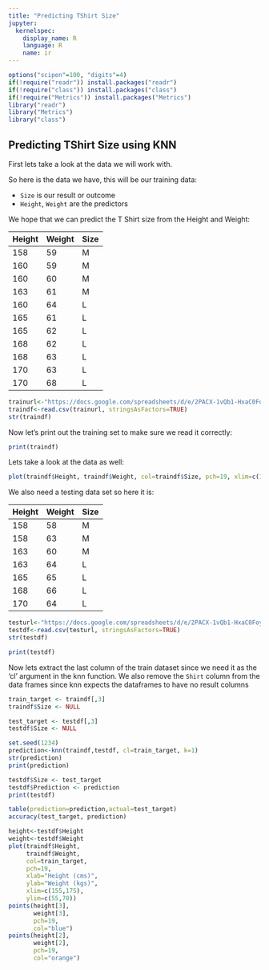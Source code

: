 ```yaml
---
title: "Predicting TShirt Size"
jupyter:
  kernelspec:
    display_name: R
    language: R
    name: ir
---
```


```r
options("scipen"=100, "digits"=4)
if(!require("readr")) install.packages("readr")
if(!require("class")) install.packages("class")
if(!require("Metrics")) install.packages("Metrics")
library("readr")
library("Metrics")
library("class")
```

## Predicting TShirt Size using KNN 


First lets take a look at the data we will work with. 

So here is the data we have, this will be our training data:

- `Size` is our result or outcome
- `Height`, `Weight` are the predictors

We hope that we can predict the T Shirt size from the Height and Weight:   

| Height | Weight | Size |
|--------|--------|------|
| 158    | 59     | M    |
| 160    | 59     | M    |
| 160    | 60     | M    |
| 163    | 61     | M    |
| 160    | 64     | L    |
| 165    | 61     | L    |
| 165    | 62     | L    |
| 168    | 62     | L    |
| 168    | 63     | L    |
| 170    | 63     | L    |
| 170    | 68     | L    |

```r
trainurl<-"https://docs.google.com/spreadsheets/d/e/2PACX-1vQb1-HxaC0FoyX5qGgAqcYRIVS5eZqwwfnECQucfqZ-Kn-65Pdacy80UX4K2AAJQH0WwgPd_OH_6Y7d/pub?gid=0&single=true&output=csv"
traindf<-read.csv(trainurl, stringsAsFactors=TRUE)
str(traindf)
```
Now let's print out the training set to make sure we read it correctly:

```r
print(traindf)
```

Lets take a look at the data as well:

```r
plot(traindf$Height, traindf$Weight, col=traindf$Size, pch=19, xlim=c(155,175), ylim=c(55,70))
```

We also need a testing data set so here it is:

| Height | Weight | Size |
|--------|--------|------|
| 158    | 58     | M    |
| 158    | 63     | M    |
| 163    | 60     | M    |
| 163    | 64     | L    |
| 165    | 65     | L    |
| 168    | 66     | L    |
| 170    | 64     | L    |

```r
testurl<-"https://docs.google.com/spreadsheets/d/e/2PACX-1vQb1-HxaC0FoyX5qGgAqcYRIVS5eZqwwfnECQucfqZ-Kn-65Pdacy80UX4K2AAJQH0WwgPd_OH_6Y7d/pub?gid=15577345&single=true&output=csv"
testdf<-read.csv(testurl, stringsAsFactors=TRUE)
str(testdf)
```

```r
print(testdf)
```

Now lets extract the last column of the train dataset since we need it as the 'cl' argument in the knn function. We also remove the `Shirt` column from the data frames since knn expects the dataframes to have no result columns 

```r
train_target <- traindf[,3]
traindf$Size <- NULL

test_target <- testdf[,3]
testdf$Size <- NULL

set.seed(1234)
prediction<-knn(traindf,testdf, cl=train_target, k=1)
str(prediction)
print(prediction)
```

```r
testdf$Size <- test_target
testdf$Prediction <- prediction
print(testdf)
```

```r
table(prediction=prediction,actual=test_target)
accuracy(test_target, prediction)
```

```r
height<-testdf$Height
weight<-testdf$Weight
plot(traindf$Height, 
     traindf$Weight, 
     col=train_target, 
     pch=19, 
     xlab="Height (cms)",
     ylab="Weight (kgs)",
     xlim=c(155,175), 
     ylim=c(55,70))
points(height[3], 
       weight[3], 
       pch=19, 
       col="blue")
points(height[2], 
       weight[2], 
       pch=19, 
       col="orange")
```

